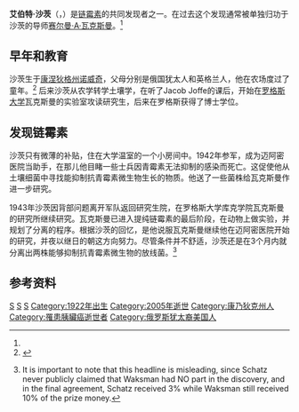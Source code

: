 {{Infobox Person | name =Albert Schatz | image = | image_size = | caption = | birth_name = | birth_date = {{Birth date|1920|2|2}} | birth_place = {{USA}}[[诺威奇_(康涅狄格州)|康涅狄格州诺威奇]]| death_date = {{Death date and age|2005|1|17|1920|2|2}} | death_place ={{USA}}[[费城|费城]] | death_cause =[[胰腺癌|胰腺癌]] | resting_place = | resting_place_coordinates = | residence = | nationality = | other_names = | known_for =[[链霉素|链霉素]] | education = [[罗格斯大学|罗格斯大学]] (B.Sc., Ph.D.) | employer = | occupation =[[科学家|科学家]] | title = | salary = | networth = | height = | weight = | term = | predecessor = | successor = | party = | boards = | religion = 犹太教| spouse = Vivian Schatz| partner = | children = | parents = | relatives = | signature = | website = | footnotes = }}

'''艾伯特·沙茨'''（{{lang-en|Albert Schatz}}，{{bd|1920年|2月2日|2005年|1月17日}}）是[[链霉素|链霉素]]的共同发现者之一。在过去这个发现通常被单独归功于沙茨的导师[[赛尔曼·A·瓦克斯曼|赛尔曼·A·瓦克斯曼]]。<ref name=young/>

== 早年和教育 ==
沙茨生于[[诺威奇_(康涅狄格州)|康涅狄格州诺威奇]]，父母分别是俄国犹太人和英格兰人，他在农场度过了童年。<ref>{{cite news |title=Time, and the great healer |first=Veronique |last=Mistiaen |newspaper=[[Guardian_(newspaper)|Guardian]] |date=2 November 2002 |url=http://www.guardian.co.uk/education/2002/nov/02/research.highereducation |accessdate=13 September 2010 |location=London |archive-date=2013-02-03 |archive-url=https://web.archive.org/web/20130203181351/http://www.guardian.co.uk/education/2002/nov/02/research.highereducation |dead-url=no }}</ref>  后来沙茨从农学转学土壤学，在听了Jacob Joffe的课后，开始在[[罗格斯大学|罗格斯大学]]瓦克斯曼的实验室攻读研究生，后来在罗格斯获得了博士学位。

==发现链霉素==
沙茨只有微薄的补贴，住在大学温室的一个小房间中。1942年参军，成为迈阿密医院当助手，在那儿他目睹一些士兵因青霉素无法抑制的感染而死亡。这促使他从土壤细菌中寻找能抑制抗青霉素微生物生长的物质。他送了一些菌株给瓦克斯曼作进一步研究。

1943年沙茨因背部问题离开军队返回研究生院，在罗格斯大学库克学院瓦克斯曼的研究所继续研究。瓦克斯曼已进入提纯链霉素的最后阶段，在动物上做实验，并规划了分离的程序。根据沙茨的回忆，是他说服瓦克斯曼继续他在迈阿密医院开始的研究，并夜以继日的朝这方向努力。尽管条件并不舒适，沙茨还是在3个月内就分离出两株能够抑制抗青霉素微生物的放线菌。<ref name=young>{{cite news |first=Veronique |last=Mistiaen |authorlink= |coauthors= |title=Time, and the great healer. |url=http://www.guardian.co.uk/weekend/story/0,3605,823114,00.html |quote=In 1943, a young research scientist found a cure for TB. It should have been the proudest moment of Albert Schatz's life, but ever since he has watched, helpless, as another man got all the credit |publisher=[[The_Guardian|The Guardian]] |date=2002-11-02 |accessdate=2008-04-17 |location=London |archive-date=2008-10-12 |archive-url=https://web.archive.org/web/20081012143302/http://www.guardian.co.uk/weekend/story/0,3605,823114,00.html |dead-url=no }} It is important to note that this headline is misleading, since Schatz never publicly claimed that Waksman had NO part in the discovery, and in the final agreement, Schatz received 3% while Waksman still received 10% of the prize money.</ref>

==参考资料==
{{reflist}}

{{Authority control}}
[[Category:美国生物学家|S]]
[[Category:美國社會主義者|S]]
[[Category:美国环保人士|S]]
[[Category:1922年出生|Category:1922年出生]]
[[Category:2005年逝世|Category:2005年逝世]]
[[Category:康乃狄克州人|Category:康乃狄克州人]]
[[Category:罹患胰臟癌逝世者|Category:罹患胰臟癌逝世者]]
[[Category:俄罗斯犹太裔美国人|Category:俄罗斯犹太裔美国人]]